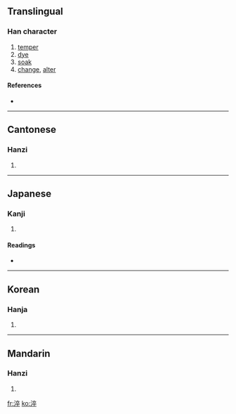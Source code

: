 ==Translingual==

===Han character===
{{Han char|rn=85|rad=水|as=08|sn=11|four=3014<sub>8</sub>|canj=水卜人十 (EYOJ)}}

# [[temper]]
# [[dye]]
# [[soak]]
# [[change]], [[alter]]

====References====
* {{Han ref|kx=0631.110|dkj=17679|dj=1034.010|hdz=31659.030|uh=6DEC|ud=28140|bh=B266|bd=45670}}

----

==Cantonese==

===Hanzi===
{{yue-hanzi|jyut=|y=cheui3, seui6}}

# {{defn|Cantonese}}

----

==Japanese==

===Kanji===
{{ja-kanji|grade=|rs=水08}}

# {{defn|Japanese}}

====Readings====
* {{ja-readings|on=[[さい]] (sai)|kun=[[にらぐ]] (niragu)}}

----

==Korean==

===Hanja===
{{ko-hanja|hangeul=쉬|eumhun=|rv=swi|mr=swi|y=swi}}

# {{defn|Korean}}

----

==Mandarin==

===Hanzi===
{{cmn-hanzi|pin=[[cuì]] ([[cui4]]), [[zú]] ([[zu2]])|wg=ts'ui<sup>4</sup>, tsu<sup>2</sup>}}

# {{defn|Mandarin}}

[[fr:淬]]
[[ko:淬]]